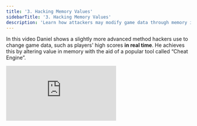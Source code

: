 ```yaml
---
title: '3. Hacking Memory Values'
sidebarTitle: '3. Hacking Memory Values'
description: 'Learn how attackers may modify game data through memory injection.'
---
```


In this video Daniel shows a slightly more advanced method hackers use to change game data, such as players' high scores **in real time**. He achieves this by altering value in memory with the aid of a popular tool called “Cheat Engine”.

<iframe
  className="w-full aspect-video rounded-lg"
  src="https://www.youtube.com/embed/xAqsEQp5tC4"
  title="ZBD Dev - Hacking Memory Values"
  frameBorder="0"
  allow="accelerometer; fullscreen; autoplay; clipboard-write; encrypted-media; gyroscope; picture-in-picture"
  allowfullscreen
></iframe>